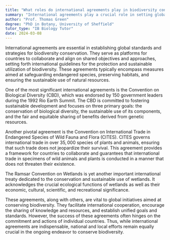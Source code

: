```yaml
---
title: "What roles do international agreements play in biodiversity conservation?"
summary: "International agreements play a crucial role in setting global standards and strategies for biodiversity conservation."
author: "Prof. Thomas Green"
degree: "PhD in Botany, University of Sheffield"
tutor_type: "IB Biology Tutor"
date: 2024-03-08
---
```


International agreements are essential in establishing global standards and strategies for biodiversity conservation. They serve as platforms for countries to collaborate and align on shared objectives and approaches, setting forth international guidelines for the protection and sustainable utilization of biodiversity. These agreements typically encompass measures aimed at safeguarding endangered species, preserving habitats, and ensuring the sustainable use of natural resources.

One of the most significant international agreements is the Convention on Biological Diversity (CBD), which was endorsed by 150 government leaders during the 1992 Rio Earth Summit. The CBD is committed to fostering sustainable development and focuses on three primary goals: the conservation of biological diversity, the sustainable use of its components, and the fair and equitable sharing of benefits derived from genetic resources.

Another pivotal agreement is the Convention on International Trade in Endangered Species of Wild Fauna and Flora (CITES). CITES governs international trade in over $35,000$ species of plants and animals, ensuring that such trade does not jeopardize their survival. This agreement provides a framework for countries to collaborate and guarantees that international trade in specimens of wild animals and plants is conducted in a manner that does not threaten their existence.

The Ramsar Convention on Wetlands is yet another important international treaty dedicated to the conservation and sustainable use of wetlands. It acknowledges the crucial ecological functions of wetlands as well as their economic, cultural, scientific, and recreational significance.

These agreements, along with others, are vital to global initiatives aimed at conserving biodiversity. They facilitate international cooperation, encourage the sharing of knowledge and resources, and establish unified goals and standards. However, the success of these agreements often hinges on the commitment and actions of individual countries. Thus, while international agreements are indispensable, national and local efforts remain equally crucial in the ongoing endeavor to conserve biodiversity.
    